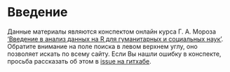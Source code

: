 # Введение {.unnumbered}

Данные материалы являются конспектом онлайн курса Г. А. Мороза [‘Введение в анализ данных на R для гуманитарных и социальных наук’](https://openedu.ru/course/hse/IDAR/). Обратите внимание на поле поиска в левом верхнем углу, оно позволяет искать по всему сайту. Если Вы нашли ошибку в конспекте, просьба рассказать об этом в [issue на гитхабе](https://github.com/agricolamz/daR4hs/issues).